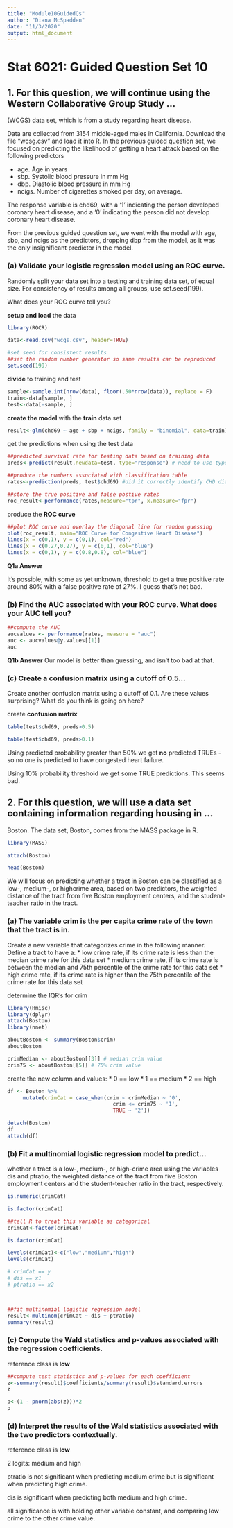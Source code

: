 ```yaml
---
title: "Module10GuidedQs"
author: "Diana McSpadden"
date: "11/3/2020"
output: html_document
---
```


# Stat 6021: Guided Question Set 10


## 1. For this question, we will continue using the Western Collaborative Group Study ...
(WCGS) data set, which is from a study regarding heart disease. 

Data are collected from 3154 middle-aged males in California. Download the file “wcsg.csv” and load it
into R. In the previous guided question set, we focused on predicting the likelihood of getting a heart attack based on the following predictors

* age. Age in years
* sbp. Systolic blood pressure in mm Hg
* dbp. Diastolic blood pressure in mm Hg
* ncigs. Number of cigarettes smoked per day, on average.

The response variable is chd69, with a ‘1’ indicating the person developed coronary heart disease, and a ‘0’ indicating the person did not develop coronary heart disease.

From the previous guided question set, we went with the model with age, sbp, and ncigs as the predictors, dropping dbp from the model, as it was the only insignificant predictor in the model.

### (a) Validate your logistic regression model using an ROC curve. 
Randomly split your data set into a testing and training data set, of equal size. 
For consistency of results among all groups, use set.seed(199). 

What does your ROC curve tell you?

**setup and load** the data
```r
library(ROCR)

data<-read.csv("wcgs.csv", header=TRUE)

#set seed for consistent results
##set the random number generator so same results can be reproduced
set.seed(199)
```

**divide** to training and test
```r
sample<-sample.int(nrow(data), floor(.50*nrow(data)), replace = F)
train<-data[sample, ]
test<-data[-sample, ]

```

**create the model** with the **train** data set
```r
result<-glm(chd69 ~ age + sbp + ncigs, family = "binomial", data=train)
```

get the predictions when using the test data
```r
##predicted survival rate for testing data based on training data
preds<-predict(result,newdata=test, type="response") # need to use type=response for probabilities.

##produce the numbers associated with classification table
rates<-prediction(preds, test$chd69) #did it correctly identify CHD diagnosis?

##store the true positive and false postive rates
roc_result<-performance(rates,measure="tpr", x.measure="fpr")
```

produce the **ROC curve**
```r
##plot ROC curve and overlay the diagonal line for random guessing
plot(roc_result, main="ROC Curve for Congestive Heart Disease")
lines(x = c(0,1), y = c(0,1), col="red")
lines(x = c(0.27,0.27), y = c(0,1), col="blue")
lines(x = c(0,1), y = c(0.8,0.8), col="blue")
```
**Q1a Answer**

It's possible, with some as yet unknown, threshold to get a true positive rate around 80% with a false positive rate of 27%. I guess that's not bad.

### (b) Find the AUC associated with your ROC curve. What does your AUC tell you?

```r
##compute the AUC
aucvalues <- performance(rates, measure = "auc")
auc <- aucvalues@y.values[[1]]
auc

```

**Q1b Answer**
Our model is better than guessing, and isn't too bad at that.

### (c) Create a confusion matrix using a cutoff of 0.5...
Create another confusion matrix using a cutoff of 0.1. Are these values surprising? What do you think is going on here?

create **confusion matrix**
```r
table(test$chd69, preds>0.5)

table(test$chd69, preds>0.1)
```
Using predicted probability greater than 50% we get **no** predicted TRUEs - so no one is predicted to have congested heart failure. 

Using 10% probability threshold we get some TRUE predictions. This seems bad.

## 2. For this question, we will use a data set containing information regarding housing in ...
Boston. The data set, Boston, comes from the MASS package in R. 

```r
library(MASS)

attach(Boston)

head(Boston)
```


We will focus on predicting whether a tract in Boston can be classified as a low-, medium-, or highcrime area, based on two predictors, the weighted distance of the tract from five Boston employment centers, and the student-teacher ratio in the tract.

### (a) The variable crim is the per capita crime rate of the town that the tract is in.
Create a new variable that categorizes crime in the following manner. Define a tract to have a:
* low crime rate, if its crime rate is less than the median crime rate for this data set
* medium crime rate, if its crime rate is between the median and 75th percentile of the crime rate for this data set
* high crime rate, if its crime rate is higher than the 75th percentile of the crime rate for this data set

determine the IQR's for crim
```r
library(Hmisc)
library(dplyr)
attach(Boston)
library(nnet)

aboutBoston <- summary(Boston$crim)
aboutBoston

crimMedian <- aboutBoston[[3]] # median crim value
crim75 <- aboutBoston[[5]] # 75% crim value
```
create the new column and values:
* 0 == low
* 1 == medium
* 2 == high

```r

df <- Boston %>%
     mutate(crimCat = case_when(crim < crimMedian ~ '0',
                                  crim <= crim75 ~ '1',
                                  TRUE ~ '2'))

detach(Boston)
df
attach(df)
```


### (b) Fit a multinomial logistic regression model to predict...
whether a tract is a low-, medium-, or high-crime area using the variables dis and ptratio, the weighted
distance of the tract from five Boston employment centers and the student-teacher ratio in the tract, respectively.

```r

is.numeric(crimCat)

is.factor(crimCat)

##tell R to treat this variable as categorical
crimCat<-factor(crimCat)

is.factor(crimCat)
```
```r
levels(crimCat)<-c("low","medium","high")
levels(crimCat)
```


```r

# crimCat == y
# dis == x1
# ptratio == x2



##fit multinomial logistic regression model
result<-multinom(crimCat ~ dis + ptratio)
summary(result)

```

### (c) Compute the Wald statistics and p-values associated with the regression coefficients.

reference class is **low**

```r
##compute test statistics and p-values for each coefficient
z<-summary(result)$coefficients/summary(result)$standard.errors
z

p<-(1 - pnorm(abs(z)))*2
p
```

### (d) Interpret the results of the Wald statistics associated with the two predictors contextually.

reference class is **low**

2 logits: medium and high

ptratio is not significant when predicting medium crime but is significant when predicting high crime.

dis is significant when predicting both medium and high crime.

all significance is with holding other variable constant, and comparing low crime to the other crime value.



















